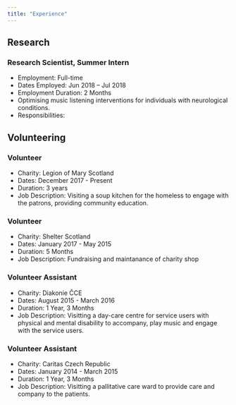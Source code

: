 ```yaml
---
title: "Experience"
---
```


## Research

### Research Scientist, Summer Intern
* Employment: Full-time
* Dates Employed: Jun 2018 – Jul 2018
* Employment Duration: 2 Months
* Optimising music listening interventions for individuals with neurological conditions.
* Responsibilities:

## Volunteering

### Volunteer
* Charity: Legion of Mary Scotland
* Dates: December 2017 - Present
* Duration: 3 years
* Job Description: Visiting a soup kitchen for the homeless to engage with the patrons, providing community education.

### Volunteer
* Charity: Shelter Scotland
* Dates: January 2017 - May 2015
* Duration: 5 Months
* Job Description: Fundraising and maintanance of charity shop

### Volunteer Assistant
* Charity: Diakonie ČCE
* Dates: August 2015 - March 2016
* Duration: 1 Year, 3 Months
* Job Description: Visitting a day-care centre for service users with physical and mental disability to accompany, play music and engage with the service users.

### Volunteer Assistant
* Charity: Caritas Czech Republic
* Dates: January 2014 - March 2015
* Duration: 1 Year, 3 Months
* Job Description: Visitting a pallitative care ward to provide care and company to the patients.